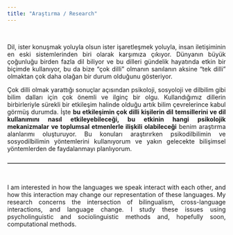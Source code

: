 ---
title: "Araştırma / Research"
---

<html>
<head>
<style>
hr { 
  display: block;
  margin-top: 0.5em;
  margin-bottom: 0.5em;
  margin-left: auto;
  margin-right: auto;
  border-style: inset;
  border-width: 1px;
} 
</style>
</head>
<body>

<br />

<div style="text-align: justify"> Dil, ister konuşmak yoluyla olsun ister işaretleşmek yoluyla, insan iletişiminin en eski sistemlerinden biri olarak karşımıza çıkıyor. Dünyanın büyük çoğunluğu birden fazla dil biliyor ve bu dilleri gündelik hayatında etkin bir biçimde kullanıyor, bu da bize "çok dilli" olmanın sanılanın aksine "tek dilli" olmaktan çok daha olağan bir durum olduğunu gösteriyor.

Çok dilli olmak yarattığı sonuçlar açısından psikoloji, sosyoloji ve dilbilim gibi bilim dalları için çok önemli ve ilginç bir olgu. Kullandığımız dillerin birbirleriyle sürekli bir etkileşim halinde olduğu artık bilim çevrelerince kabul görmüş durumda. İşte <b>bu etkileşimin çok dilli kişilerin dil temsillerini ve dil kullanımını nasıl etkileyebileceği, bu etkinin hangi psikolojik mekanizmalar ve toplumsal etmenlerle ilişkili olabileceği</b> benim araştırma alanlarımı oluşturuyor. Bu konuları araştırırken psikodilbilimin ve sosyodilbilimin yöntemlerini kullanıyorum ve yakın gelecekte bilişimsel yöntemlerden de faydalanmayı planlıyorum. </div>

<br />
<hr>
<br />

<div style="text-align: justify"> I am interested in how the languages we speak interact with each other, and how this interaction may change our representation of these languages. My research concerns the intersection of bilingualism, cross-language interactions, and language change. I study these issues using psycholinguistic and sociolinguistic methods and, hopefully soon, computational methods. </div>